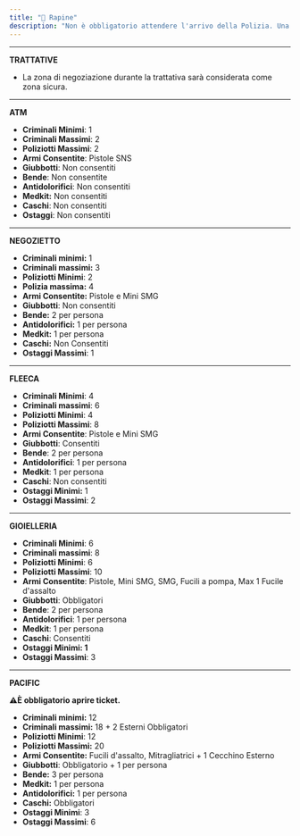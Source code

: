 ```yaml
---
title: "🔪 Rapine"
description: "Non è obbligatorio attendere l'arrivo della Polizia. Una volta finita la rapina, potrete immediatamente scappare."
---
```


---

**TRATTATIVE**

- La zona di negoziazione durante la trattativa sarà considerata come zona sicura.

---

**ATM**

- **Criminali Minimi**: 1
- **Criminali Massimi**: 2
- **Poliziotti Massimi**: 2
- **Armi Consentite**: Pistole SNS
- **Giubbotti**: Non consentiti
- **Bende**: Non consentite
- **Antidolorifici**: Non consentiti
- **Medkit:** Non consentiti
- **Caschi**: Non consentiti
- **Ostaggi**: Non consentiti

---

**NEGOZIETTO**

- **Criminali minimi:** 1
- **Criminali massimi:** 3
- **Poliziotti Minimi**: 2
- **Polizia massima:** 4
- **Armi Consentite:** Pistole e Mini SMG
- **Giubbotti**: Non consentiti
- **Bende:** 2 per persona
- **Antidolorifici:** 1 per persona
- **Medkit:** 1 per persona
- **Caschi:** Non Consentiti
- **Ostaggi Massimi**: 1

---

**FLEECA**

- **Criminali Minimi**: 4
- **Criminali massimi**: 6
- **Poliziotti Minimi**: 4
- **Poliziotti Massimi**: 8
- **Armi Consentite**: Pistole e Mini SMG
- **Giubbotti**: Consentiti
- **Bende**: 2 per persona
- **Antidolorifici**: 1 per persona
- **Medkit**: 1 per persona
- **Caschi**: Non consentiti
- **Ostaggi Minimi:** 1
- **Ostaggi Massimi**: 2

---

**GIOIELLERIA**

- **Criminali Minimi**: 6
- **Criminali massimi**: 8
- **Poliziotti Minimi**: 6
- **Poliziotti Massimi**: 10
- **Armi Consentite**: Pistole, Mini SMG, SMG, Fucili a pompa, Max 1 Fucile d'assalto
- **Giubbotti**: Obbligatori
- **Bende**: 2 per persona
- **Antidolorifici**: 1 per persona
- **Medkit**: 1 per persona
- **Caschi**: Consentiti
- **Ostaggi Minimi: 1**
- **Ostaggi Massimi**: 3

---

**PACIFIC**

**⚠È obbligatorio aprire ticket.**

- **Criminali minimi:** 12
- **Criminali massimi:** 18 + 2 Esterni Obbligatori
- **Poliziotti Minimi**: 12
- **Poliziotti Massimi:** 20
- **Armi Consentite:** Fucili d'assalto, Mitragliatrici + 1 Cecchino Esterno
- **Giubbotti**: Obbligatorio + 1 per persona
- **Bende:** 3 per persona
- **Medkit:** 1 per persona
- **Antidolorifici:** 1 per persona
- **Caschi:** Obbligatori
- **Ostaggi Minimi**: 3
- **Ostaggi Massimi**: 6
